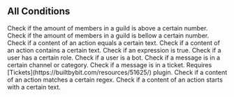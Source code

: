 ## All Conditions


<Properties>
  <Property name="aboveMembers" type="Required Args: amount - number">
    Check if the amount of members in a guild is above a certain number.
  </Property>
  <Property name="bellowMembers" type="Required Args: amount - number">
    Check if the amount of members in a guild is bellow a certain number.
  </Property>
  <Property name="content" type="Required Args: value - string[]">
    Check if a content of an action equals a certain text.
  </Property>
  <Property name="contentContains" type="Required Args: value - string[]">
    Check if a content of an action contains a certain text.
  </Property>
  <Property name="expression" type="Required Args: input - string, operator - string, output - string">
    Check if an expression is true.
  </Property>
  <Property name="hasRole" type="Required Args: role - string, Optionnal Args: inherit - boolean">
    Check if a user has a certain role.
  </Property>
  <Property name="isBot">
    Check if a user is a bot.
  </Property>
  <Property name="inChannel" type="Required Args: value - string[]">
    Check if a message is in a certain channel or category.
  </Property>
  <Property name="inTicket">
    Check if a message is in a ticket. Requires [Tickets](https://builtbybit.com/resources/51625/) plugin.
  </Property>
  <Property name="regex" type="Required Args: value - string">
    Check if a content of an action matches a certain regex.
  </Property>
  <Property name="startsWith" type="Required Args: value - string[]">
    Check if a content of an action starts with a certain text.
  </Property>
</Properties>